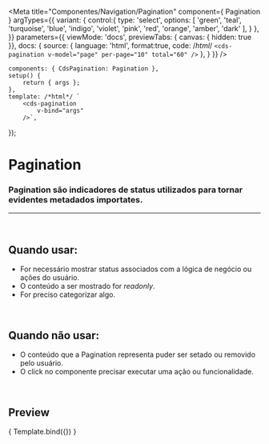 
<Meta
	title="Componentes/Navigation/Pagination"
	component={ Pagination }
	argTypes={{
		variant: {
			control:{
				type: 'select',
				options: [
					'green',
					'teal',
					'turquoise',
					'blue',
					'indigo',
					'violet',
					'pink',
					'red',
					'orange',
					'amber',
					'dark'
				],
			}
		},
	}}
	parameters={{
		viewMode: 'docs',
		previewTabs: { canvas: { hidden: true }},
		docs: {
			source: {
				language: 'html',
				format:true,
				code: /*html*/ 
`<cds-pagination
	v-model="page"
	per-page="10"
	total="60"
/>`
			},
		}
	}}
/>

	components: { CdsPagination: Pagination },
	setup() {
		return { args };
	},
	template: /*html*/ `
		<cds-pagination
			v-bind="args"
		/>`,
});


# Pagination

### Pagination são indicadores de status utilizados para tornar evidentes metadados importates.
---
<br />

## Quando usar:
- For necessário mostrar status associados com a lógica de negócio ou ações do usuário.
- O conteúdo a ser mostrado for *readonly*.
- For preciso categorizar algo.


<br />

## Quando não usar:
- O conteúdo que a Pagination representa puder ser setado ou removido pelo usuário.
- O click no componente precisar executar uma ação ou funcionalidade.

<br />

## Preview

<Canvas>
	<Story
		name="Pagination"
		args={{
			value: 1,
			perPage: 10,
			total: 60,
		}}
	>
		{ Template.bind({}) }
	</Story>
</Canvas>

<ArgsTable story="Pagination" />
